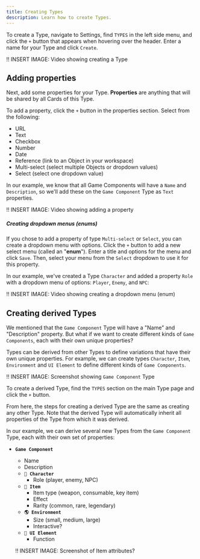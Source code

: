 ```yaml
---
title: Creating Types
description: Learn how to create Types.
---
```


To create a Type, navigate to Settings, find `TYPES` in the left side menu, and click the `+` button that appears when hovering over the header. Enter a name for your Type and click `Create`.

!! INSERT IMAGE: Video showing creating a Type

## Adding properties

Next, add some properties for your Type. **Properties** are anything that will be shared by all Cards of this Type.

To add a property, click the `+` button in the properties section. Select from the following:

* URL
* Text
* Checkbox
* Number
* Date
* Reference (link to an Object in your workspace)
* Multi-select (select multiple Objects or dropdown values)
* Select (select one dropdown value)

In our example, we know that all Game Components will have a `Name` and `Description`, so we'll add these on the `Game Component` Type as `Text` properties.

!! INSERT IMAGE: Video showing adding a property

##### Creating dropdown menus (enums)

If you chose to add a property of type `Multi-select` or `Select`, you can create a dropdown menu with options. Click the `+` button to add a new select menu (called an "**enum**"). Enter a title and options for the menu and click `Save`. Then, select your menu from the `Select` dropdown to use it for this property.

In our example, we've created a Type `Character` and added a property `Role` with a dropdown menu of options: `Player`, `Enemy`, and `NPC`:

!! INSERT IMAGE: Video showing creating a dropdown menu (enum)

## Creating derived Types

We mentioned that the `Game Component` Type will have a "Name" and "Description" property. But what if we want to create different kinds of `Game Components`, each with their own unique properties?

Types can be derived from other Types to define variations that have their own unique properties. For example, we can create types `Character`, `Item`, `Environment` and `UI Element` to define different kinds of `Game Components`.

!! INSERT IMAGE: Screenshot showing `Game Component` Type

To create a derived Type, find the `TYPES` section on the main Type page and click the `+` button.

From here, the steps for creating a derived Type are the same as creating any other Type. Note that the derived Type will automatically inherit all properties of the Type from which it was derived.

In our example, we can derive several new Types from the `Game Component` Type, each with their own set of properties:

- **`Game Component`**
  - Name
  - Description
  - **`👤 Character`**
    - Role (player, enemy, NPC)
  - **`🎒 Item`**
    - Item type (weapon, consumable, key item)
    - Effect
    - Rarity (common, rare, legendary)
  - **`🌎 Environment`**
    - Size (small, medium, large)
    - Interactive?
  - **`🎨 UI Element`**
    - Function

  !! INSERT IMAGE: Screenshot of Item attributes?